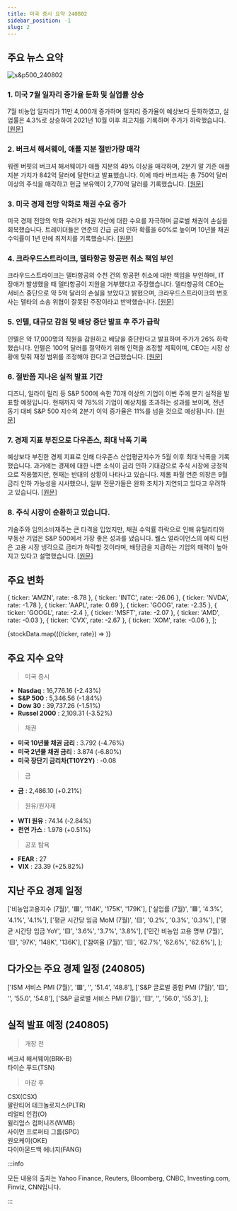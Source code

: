 ```yaml
---
title: 미국 증시 요약 240802
sidebar_position: -1
slug: 2
---
```


## 주요 뉴스 요약

![s&p500_240802](/map/240802.png)

### 1. **미국 7월 일자리 증가율 둔화 및 실업률 상승**

7월 비농업 일자리가 11만 4,000개 증가하며 일자리 증가율이 예상보다 둔화하였고, 실업률은 4.3%로 상승하여 2021년 10월 이후 최고치를 기록하며 주가가 하락했습니다. [[원문]](https://www.cnbc.com/2024/08/02/job-growth-totals-114000-in-july-much-less-than-expected-as-unemployment-rate-rises-to-4point3percent.html)

### 2. **버크셔 해서웨이, 애플 지분 절반가량 매각**

워렌 버핏의 버크셔 해서웨이가 애플 지분의 49% 이상을 매각하며, 2분기 말 기준 애플 지분 가치가 842억 달러에 달한다고 발표했습니다. 이에 따라 버크셔는 총 750억 달러 이상의 주식을 매각하고 현금 보유액이 2,770억 달러를 기록했습니다. [[원문]](https://www.cnbc.com/2024/08/03/warren-buffetts-berkshire-hathaway-sold-nearly-half-its-stake-in-apple.html)

### 3. **미국 경제 전망 악화로 채권 수요 증가**

미국 경제 전망의 악화 우려가 채권 자산에 대한 수요를 자극하며 글로벌 채권이 손실을 회복했습니다. 트레이더들은 연준의 긴급 금리 인하 확률을 60%로 높이며 10년물 채권수익률이 1년 만에 최저치를 기록했습니다. [[원문]](https://www.bloomberg.com/news/articles/2024-08-04/bond-traders-bet-big-on-the-fed-launching-into-rescue-mode)

### 4. **크라우드스트라이크, 델타항공 항공편 취소 책임 부인**

크라우드스트라이크는 델타항공의 수천 건의 항공편 취소에 대한 책임을 부인하며, IT 장애가 발생했을 때 델타항공이 지원을 거부했다고 주장했습니다. 델타항공의 CEO는 서비스 중단으로 약 5억 달러의 손실을 보았다고 밝혔으며, 크라우드스트라이크의 변호사는 델타의 소송 위협이 잘못된 주장이라고 반박했습니다. [[원문]](https://edition.cnn.com/2024/08/05/business/crowdstrike-fires-back-at-delta/index.html)

### 5. **인텔, 대규모 감원 및 배당 중단 발표 후 주가 급락**

인텔은 약 17,000명의 직원을 감원하고 배당을 중단한다고 발표하며 주가가 26% 하락했습니다. 인텔은 100억 달러를 절약하기 위해 인력을 조정할 계획이며, CEO는 시장 상황에 맞춰 재정 범위를 조정해야 한다고 언급했습니다. [[원문]](https://www.cnbc.com/2024/08/02/intel-share-plunge-drags-down-global-chip-stocks-from-tsmc-to-samsung.html)

### 6. **절반쯤 지나온 실적 발표 기간**

디즈니, 일라이 릴리 등 S&P 500에 속한 70개 이상의 기업이 이번 주에 분기 실적을 발표할 예정입니다. 현재까지 약 78%의 기업이 예상치를 초과하는 성과를 보이며, 전년 동기 대비 S&P 500 지수의 2분기 이익 증가율은 11%를 넘을 것으로 예상됩니다. [[원문]](https://finance.yahoo.com/news/stocks-look-to-rebound-during-quieter-week-for-economic-data-what-to-know-this-week-114008847.html)

### 7. **경제 지표 부진으로 다우존스, 최대 낙폭 기록**

예상보다 부진한 경제 지표로 인해 다우존스 산업평균지수가 5월 이후 최대 낙폭을 기록했습니다. 과거에는 경제에 대한 나쁜 소식이 금리 인하 기대감으로 주식 시장에 긍정적으로 작용했지만, 현재는 반대의 상황이 나타나고 있습니다. 제롬 파월 연준 의장은 9월 금리 인하 가능성을 시사했으나, 일부 전문가들은 완화 조치가 지연되고 있다고 우려하고 있습니다. [[원문]](https://edition.cnn.com/2024/08/01/economy/why-dow-down-stock-market/index.html)

### 8. **주식 시장이 순환하고 있습니다.**

기술주와 임의소비재주는 큰 타격을 입었지만, 채권 수익률 하락으로 인해 유틸리티와 부동산 기업은 S&P 500에서 가장 좋은 성과를 냈습니다. 웰스 얼라이언스의 에릭 디턴은 고용 시장 냉각으로 금리가 하락할 것이라며, 배당금을 지급하는 기업의 매력이 높아지고 있다고 설명했습니다. [[원문]](https://fortune.com/2024/08/04/stock-market-crash-new-rotation-trade-economic-outlook-recession-utilities/)

## 주요 변화

  { ticker: 'AMZN', rate: -8.78 },
  { ticker: 'INTC', rate: -26.06 },
  { ticker: 'NVDA', rate: -1.78 },
  { ticker: 'AAPL', rate: 0.69 },
  { ticker: 'GOOG', rate: -2.35 },
  { ticker: 'GOOGL', rate: -2.4 },
  { ticker: 'MSFT', rate: -2.07 },
  { ticker: 'AMD', rate: -0.03 },
  { ticker: 'CVX', rate: -2.67 },
  { ticker: 'XOM', rate: -0.06 },
];

{stockData.map(({ticker, rate}) => <StockCardMini key={ticker} ticker={ticker} rate={rate}></StockCardMini>)}

## 주요 지수 요약

> 미국 증시

- **Nasdaq** : 16,776.16 (-2.43%)
- **S&P 500** : 5,346.56 (-1.84%)
- **Dow 30** : 39,737.26 (-1.51%)
- **Russel 2000** : 2,109.31 (-3.52%)

> 채권

- **미국 10년물 채권 금리** : 3.792 (-4.76%)
- **미국 2년물 채권 금리** : 3.874 (-6.80%)
- **미국 장단기 금리차(T10Y2Y)** : -0.08

> 금

- **금** : 2,486.10 (+0.21%)

> 원유/원자재

- **WTI 원유** : 74.14 (-2.84%)
- **천연 가스** : 1.978 (+0.51%)

> 공포 탐욕

- **FEAR** : 27
- **VIX** : 23.39 (+25.82%)

## 지난 주요 경제 일정

  ['비농업고용지수 (7월)', '🟥', '114K', '175K', '179K'],
  ['실업률 (7월)', '🟥', '4.3%', '4.1%', '4.1%'],
  ['평균 시간당 임금 MoM (7월)', '🟨', '0.2%', '0.3%', '0.3%'],
  ['평균 시간당 임금 YoY', '🟨', '3.6%', '3.7%', '3.8%'],
  ['민간 비농업 고용 명부 (7월)', '🟨', '97K', '148K', '136K'],
  ['참여율 (7월)', '🟨', '62.7%', '62.6%', '62.6%'],
];

<EconomicCalendar data={eventsData} />

## 다가오는 주요 경제 일정 (240805)

  ['ISM 서비스 PMI (7월)', '🟥', '', '51.4', '48.8'],
  ['S&P 글로벌 종합 PMI (7월)', '🟨', '', '55.0', '54.8'],
  ['S&P 글로벌 서비스 PMI (7월)', '🟨', '', '56.0', '55.3'],
];

<EconomicCalendar data={nextEventsData} />

## 실적 발표 예정 (240805)

> 개장 전

버크셔 해서웨이(BRK-B)  
타이슨 푸드(TSN)

> 마감 후

CSX(CSX)  
팔란티어 테크놀로지스(PLTR)  
리얼티 인컴(O)  
윌리엄스 컴퍼니즈(WMB)  
사이먼 프로퍼티 그룹(SPG)  
원오케이(OKE)  
다이아몬드백 에너지(FANG)

:::info

모든 내용의 출처는 Yahoo Finance, Reuters, Bloomberg, CNBC, Investing.com, Finviz, CNN입니다.

:::
